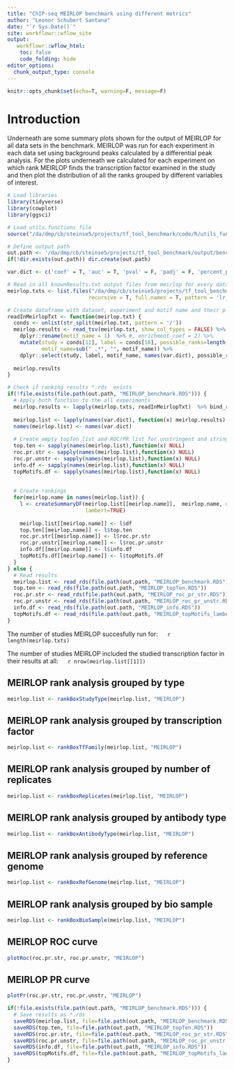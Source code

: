 ```yaml
---
title: "ChIP-seq MEIRLOP benchmark using different metrics"
author: "Leonor Schubert Santana"
date: "`r Sys.Date()`"
site: workflowr::wflow_site
output:
   workflowr::wflow_html:
    toc: false
    code_folding: hide
editor_options:
  chunk_output_type: console
---
```


```r
knitr::opts_chunk$set(echo=T, warning=F, message=F)
```

# Introduction

Underneath are some summary plots shown for the output of MEIRLOP for all data sets in the benchmark. MEIRLOP was run for each experiment in each data set using background peaks calculated by a differential peak analysis. For the plots underneath we calculated for each experiment on which rank MEIRLOP finds the transcription factor examined in the study and then plot the distribution of all the ranks grouped by different variables of interest.

```r
# Load libraries
library(tidyverse)
library(cowplot)
library(ggsci)

# Load utils.functions file
source("/da/dmp/cb/steinse5/projects/tf_tool_benchmark/code/R/utils_functions.R")

# Define output path
out.path <- '/da/dmp/cb/steinse5/projects/tf_tool_benchmark/output/benchmark_data/chipseq_metrics//meirlop/'
if(!dir.exists(out.path)) dir.create(out.path)

var.dict <- c('coef' = T, 'auc' = T, 'pval' = F, 'padj' = F, 'percent_peaks' = T)

# Read in all knownResults.txt output files from meirlop for every dataset
meirlop.txts <- list.files("/da/dmp/cb/steinse5/projects/tf_tool_benchmark/data/chipseq/",
                          recursive = T, full.names = T, pattern = 'lr_results.tsv')

# Create dataframe with dataset, experiment and motif name and their p-value
readInMeirlopTxt <- function(meirlop.txt) {
  conds <- unlist(str_split(meirlop.txt, pattern = '/'))
  meirlop.results <- read_tsv(meirlop.txt, show_col_types = FALSE) %>%
    dplyr::rename(motif_name = 1)  %>% #, enrichment_coef = 2) %>%
    mutate(study = conds[11], label = conds[16], possible_ranks=length(motif_name),
           motif_name=sub(" .*", "", motif_name)) %>%
    dplyr::select(study, label, motif_name, names(var.dict), possible_ranks)
 
  meirlop.results
} 

# Check if ranking results *.rds  exists
if(!file.exists(file.path(out.path, "MEIRLOP_benchmark.RDS"))) {
  # Apply both function to the all experiments
  meirlop.results <- lapply(meirlop.txts, readInMeirlopTxt)  %>% bind_rows
  
  meirlop.list <- lapply(names(var.dict), function(x) meirlop.results) 
  names(meirlop.list) <- names(var.dict)
  
  # Create empty topTen list and ROC/PR list for unstringent and stringent and info
  top.ten <- sapply(names(meirlop.list),function(x) NULL)
  roc.pr.str <- sapply(names(meirlop.list),function(x) NULL)
  roc.pr.unstr <- sapply(names(meirlop.list),function(x) NULL)
  info.df <- sapply(names(meirlop.list),function(x) NULL)
  topMotifs.df <- sapply(names(meirlop.list),function(x) NULL)
  
  
  # Create rankings 
  for(meirlop.name in names(meirlop.list)) {
    l <- createSummaryDF(meirlop.list[[meirlop.name]],  meirlop.name, desc=var.dict[[meirlop.name]], 
                         lambert=TRUE)
    
    meirlop.list[[meirlop.name]] <- l$df
    top.ten[[meirlop.name]] <- l$top.ten
    roc.pr.str[[meirlop.name]] <- l$roc.pr.str
    roc.pr.unstr[[meirlop.name]] <- l$roc.pr.unstr
    info.df[[meirlop.name]] <- l$info.df
    topMotifs.df[[meirlop.name]] <- l$topMotifs.df
  }
} else {
  # Read results
  meirlop.list <- read_rds(file.path(out.path, "MEIRLOP_benchmark.RDS"))
  top.ten <- read_rds(file.path(out.path, "MEIRLOP_topTen.RDS"))
  roc.pr.str <- read_rds(file.path(out.path, "MEIRLOP_roc_pr_str.RDS"))
  roc.pr.unstr <- read_rds(file.path(out.path, "MEIRLOP_roc_pr_unstr.RDS"))
  info.df <- read_rds(file.path(out.path, "MEIRLOP_info.RDS"))
  topMotifs.df <- read_rds(file.path(out.path, "MEIRLOP_topMotifs_lambert.RDS"))
}
```


The number of studies MEIRLOP succesfully run for: &emsp; `r length(meirlop.txts)` \

The number of studies MEIRLOP included the studied transcription factor in their results at all: &emsp; `r nrow(meirlop.list[[1]])`


## MEIRLOP rank analysis grouped by type {.tabset}

```r
meirlop.list <- rankBoxStudyType(meirlop.list, "MEIRLOP")
```

## MEIRLOP rank analysis grouped by transcription factor {.tabset}

```r
meirlop.list <- rankBoxTfFamily(meirlop.list, "MEIRLOP")
```

## MEIRLOP rank analysis grouped by number of replicates {.tabset}

```r
meirlop.list <- rankBoxReplicates(meirlop.list, "MEIRLOP")
```

## MEIRLOP rank analysis grouped by antibody type {.tabset}

```r
meirlop.list <- rankBoxAntibodyType(meirlop.list, "MEIRLOP")
```

## MEIRLOP rank analysis grouped by reference genome {.tabset}

```r
meirlop.list <- rankBoxRefGenome(meirlop.list, "MEIRLOP")
```

## MEIRLOP rank analysis grouped by bio sample {.tabset}

```r
meirlop.list <- rankBoxBioSample(meirlop.list, "MEIRLOP")
```

## MEIRLOP ROC curve {.tabset}

```r
plotRoc(roc.pr.str, roc.pr.unstr, "MEIRLOP")
```

## MEIRLOP PR curve {.tabset}

```r
plotPr(roc.pr.str, roc.pr.unstr, "MEIRLOP")
```

```r
if(!file.exists(file.path(out.path, "MEIRLOP_benchmark.RDS"))) {
  # Save results as *.rds
  saveRDS(meirlop.list, file=file.path(out.path, "MEIRLOP_benchmark.RDS"))
  saveRDS(top.ten, file=file.path(out.path, "MEIRLOP_topTen.RDS"))
  saveRDS(roc.pr.str, file=file.path(out.path, "MEIRLOP_roc_pr_str.RDS"))
  saveRDS(roc.pr.unstr, file=file.path(out.path, "MEIRLOP_roc_pr_unstr.RDS"))
  saveRDS(info.df, file=file.path(out.path, "MEIRLOP_info.RDS"))
  saveRDS(topMotifs.df, file=file.path(out.path, "MEIRLOP_topMotifs_lambert.RDS"))
}
```
